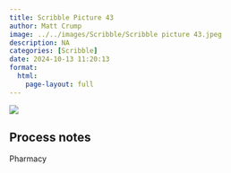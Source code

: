 ```yaml
---
title: Scribble Picture 43
author: Matt Crump
image: ../../images/Scribble/Scribble picture 43.jpeg
description: NA
categories: [Scribble]
date: 2024-10-13 11:20:13
format:
  html:
    page-layout: full
---
```


![](../../images/Scribble/Scribble picture 43.jpeg)

## Process notes

Pharmacy

